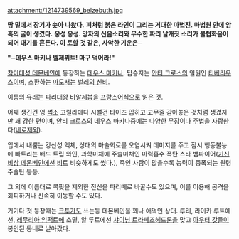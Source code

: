 attachment:/1214739569_belzebuth.jpg

'''땅 밑에서 장기가 솟아 나왔다.'''
'''피처럼 붉은 라인이 그리는 거대한 마법진. 마법원 안에 암흑의 굴이 생겼다.'''
'''웅성 웅성. 망자의 신음소리와 무수한 파리 날개짓 소리가 불협화음이 되어 대기를 흔든다. 이 토할'''
'''것 같은, 사악한 기운은─'''

'''"─데우스 마키나 벨제뷔트! 마구 먹어라!"'''

[[참마대성 데몬베인]]에 등장하는 [[데우스 마키나]]. 탑승자는 [[안티 크로스]]의 일원인 [[티베리우스]]이며, 소환하는 [[마도서]]는 [[벌레의 신비]].

이름의 유래는 [[파리대왕]] [[바알제붑]]을 [[프랑스어]]식으로 읽은 것.

어째 생긴건 영 [[썩소]] 고릴라에다 시뻘건 타이즈 입히고 고무줄 감아놓은 것처럼 생겼지만 꽤 강한 편이며, 안티 크로스의 데우스 마키나중에는 다양한 무장이나 주법을 자랑한다([[네로]]제외).

입에서 내뿜는 강산성 액체, 상대의 마술회로를 오염시켜 데미지를 주고 잠시 행동불능에 빠트리는 배드 트립 와인, 과학미채에 주술미채인 마력흡수 폭탄 스타 뱀파이어([[기신비상 데몬베인]]에선 [[비트]] 비슷하게도 썼다.), 죽인 사람이 많을수록 능력이 증폭되는 원령주술탄 등등.

그 외에 이름대로 콕핏을 제외한 전신을 파리떼로 바꿀수도 있으며, 이를 이용해 공격을 회피하거나 신속히 이동할 수도 있다.

거기다 첫 등장때는 [[크투가]]도 쓰는등 데몬베인을 꽤나 애먹인 상대. 
루리, 라이카 루트에선, [[레무리아 임팩트]]에 소멸, 알 루트에선 [[샤이닝 트라페조헤드론]]을 맞고 [[아우터 갓]]들이 봉인된 동네로 날아갔다.
